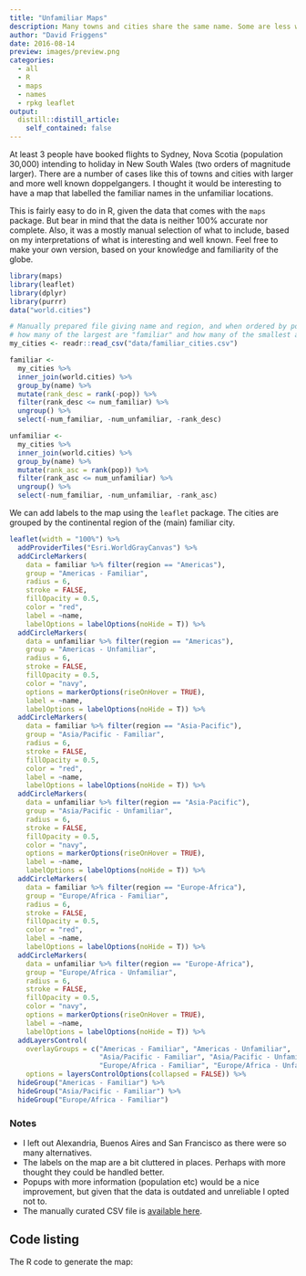 ```yaml
---
title: "Unfamiliar Maps"
description: Many towns and cities share the same name. Some are less well known than others. Let's take a look.
author: "David Friggens"
date: 2016-08-14
preview: images/preview.png
categories:
  - all
  - R
  - maps
  - names
  - rpkg leaflet
output:
  distill::distill_article:
    self_contained: false
---
```


At least 3 people have booked flights to Sydney, Nova Scotia (population 30,000) intending to holiday in
New South Wales (two orders of magnitude larger). There are a number of cases like this of towns and cities
with larger and more well known doppelgangers. 
I thought it would be interesting to have a map that labelled the familiar names in the unfamiliar locations.

This is fairly easy to do in R, given the data that comes with the ```maps``` package. But bear in mind that the
data is neither 100% accurate nor complete.
Also, it was a mostly manual selection of what to include, based
on my interpretations of what is interesting and well known. 
Feel free to make your own version, based on your knowledge and familiarity of the globe.

```r
library(maps)
library(leaflet)
library(dplyr)
library(purrr)
data("world.cities")

# Manually prepared file giving name and region, and when ordered by population,
# how many of the largest are "familiar" and how many of the smallest are "unfamiliar"
my_cities <- readr::read_csv("data/familiar_cities.csv")

familiar <- 
  my_cities %>%
  inner_join(world.cities) %>% 
  group_by(name) %>% 
  mutate(rank_desc = rank(-pop)) %>% 
  filter(rank_desc <= num_familiar) %>% 
  ungroup() %>% 
  select(-num_familiar, -num_unfamiliar, -rank_desc)

unfamiliar <- 
  my_cities %>%
  inner_join(world.cities) %>% 
  group_by(name) %>% 
  mutate(rank_asc = rank(pop)) %>% 
  filter(rank_asc <= num_unfamiliar) %>% 
  ungroup() %>% 
  select(-num_familiar, -num_unfamiliar, -rank_asc)
```

We can add labels to the map using the ```leaflet``` package.
The cities are grouped by the continental region of the (main) familiar city.

```r
leaflet(width = "100%") %>% 
  addProviderTiles("Esri.WorldGrayCanvas") %>% 
  addCircleMarkers(
    data = familiar %>% filter(region == "Americas"),
    group = "Americas - Familiar",
    radius = 6,
    stroke = FALSE,
    fillOpacity = 0.5,
    color = "red",
    label = ~name,
    labelOptions = labelOptions(noHide = T)) %>% 
  addCircleMarkers(
    data = unfamiliar %>% filter(region == "Americas"),
    group = "Americas - Unfamiliar",
    radius = 6,
    stroke = FALSE,
    fillOpacity = 0.5,
    color = "navy",
    options = markerOptions(riseOnHover = TRUE),
    label = ~name,
    labelOptions = labelOptions(noHide = T)) %>% 
  addCircleMarkers(
    data = familiar %>% filter(region == "Asia-Pacific"),
    group = "Asia/Pacific - Familiar",
    radius = 6,
    stroke = FALSE,
    fillOpacity = 0.5,
    color = "red",
    label = ~name,
    labelOptions = labelOptions(noHide = T)) %>% 
  addCircleMarkers(
    data = unfamiliar %>% filter(region == "Asia-Pacific"),
    group = "Asia/Pacific - Unfamiliar",
    radius = 6,
    stroke = FALSE,
    fillOpacity = 0.5,
    color = "navy",
    options = markerOptions(riseOnHover = TRUE),
    label = ~name,
    labelOptions = labelOptions(noHide = T)) %>% 
  addCircleMarkers(
    data = familiar %>% filter(region == "Europe-Africa"),
    group = "Europe/Africa - Familiar",
    radius = 6,
    stroke = FALSE,
    fillOpacity = 0.5,
    color = "red",
    label = ~name,
    labelOptions = labelOptions(noHide = T)) %>% 
  addCircleMarkers(
    data = unfamiliar %>% filter(region == "Europe-Africa"),
    group = "Europe/Africa - Unfamiliar",
    radius = 6,
    stroke = FALSE,
    fillOpacity = 0.5,
    color = "navy",
    options = markerOptions(riseOnHover = TRUE),
    label = ~name,
    labelOptions = labelOptions(noHide = T)) %>% 
  addLayersControl(
    overlayGroups = c("Americas - Familiar", "Americas - Unfamiliar",
                      "Asia/Pacific - Familiar", "Asia/Pacific - Unfamiliar",
                      "Europe/Africa - Familiar", "Europe/Africa - Unfamiliar"),
    options = layersControlOptions(collapsed = FALSE)) %>% 
  hideGroup("Americas - Familiar") %>%
  hideGroup("Asia/Pacific - Familiar") %>% 
  hideGroup("Europe/Africa - Familiar")
```

### Notes

* I left out Alexandria, Buenos Aires and San Francisco as there were so many alternatives.
* The labels on the map are a bit cluttered in places. Perhaps with more thought they could be handled better.
* Popups with more information (population etc) would be a nice improvement, but given that the data is outdated and unreliable I opted not to.
* The manually curated CSV file is [available here](data/familiarcities.csv).



## Code listing {.appendix}

The R code to generate the map:

```r
```
